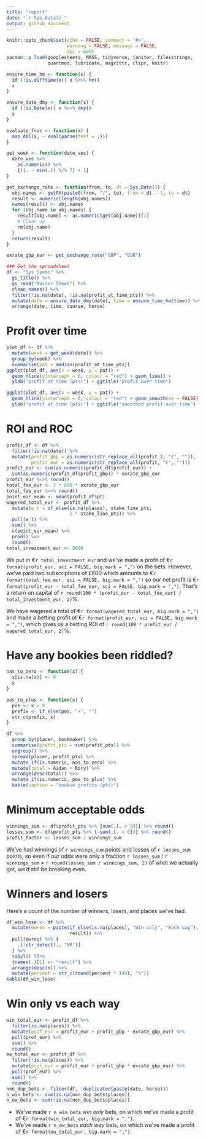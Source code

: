 ```yaml
---
title: "report"
date: "`r Sys.Date()`"
output: github_document
---
```


```r
knitr::opts_chunk$set(echo = FALSE, comment = "#>", 
                      warning = FALSE, message = FALSE,
                      dpi = 600)
pacman::p_load(googlesheets, MASS, tidyverse, janitor, filesstrings,
               quantmod, lubridate, magrittr, clipr, knitr)

ensure_time_hm <- function(x) {
  if (!is.difftime(x)) x %<>% hm()
  x
}

ensure_date_dmy <- function(x) {
  if (!is.Date(x)) x %<>% dmy()
  x
}

evaluate_frac <- function(x) {
  map_dbl(x, ~ eval(parse(text = .)))
}

get_week <- function(date_vec) {
  date_vec %>% 
    as.numeric() %>% 
    {((. - min(.)) %/% 7) + 1}
}

get_exchange_rate <- function(from, to, dt = Sys.Date()) {
  obj.names <- getFX(paste0(from, "/", to), from = dt - 1, to = dt)
  result <- numeric(length(obj.names))
  names(result) <- obj.names
  for (obj.name in obj.names) {
    result[obj.name] <- as.numeric(get(obj.name))[1]
    # Clean up    
    rm(obj.name)
  }
  return(result)
}

exrate_gbp_eur <- get_exchange_rate("GBP", "EUR")

### Get the spreadsheet
df <- "Sys Syndo" %>%
  gs_title() %>%
  gs_read("Master Sheet") %>%
  clean_names() %>% 
  filter(!is.na(date), !is.na(profit_at_time_pts)) %>% 
  mutate(date = ensure_date_dmy(date), time = ensure_time_hm(time)) %>% 
  arrange(date, time, course, horse)
```

# Profit over time

```r
plot_df <- df %>% 
  mutate(week = get_week(date)) %>% 
  group_by(week) %>% 
  summarise(pat = median(profit_at_time_pts)) 
ggplot(plot_df, aes(x = week, y = pat)) + 
  geom_hline(yintercept = 0, colour = "red") + geom_line() + 
  ylab("profit at time (pts)") + ggtitle("profit over time")
```

```r
ggplot(plot_df, aes(x = week, y = pat)) + 
  geom_hline(yintercept = 0, colour = "red") + geom_smooth(se = FALSE) + 
  ylab("profit at time (pts)") + ggtitle("smoothed profit over time")
```


# ROI and ROC

```r
profit_df <- df %>% 
  filter(!is.na(date)) %>% 
  mutate(profit_gbp = as.numeric(str_replace_all(profit_2, "£", "")), 
         profit_eur = as.numeric(str_replace_all(profit, "€", "")))
profit_eur <- sum(as.numeric(profit_df$profit_eur)) + 
  sum(as.numeric(profit_df$profit_gbp)) * exrate_gbp_eur
profit_eur %<>% round()
total_fee_eur <- 2 * 600 * exrate_gbp_eur
total_fee_eur %<>% round()
point_eur_mean <- mean(profit_df$pt)
wagered_total_eur <- profit_df %>% 
  mutate(w_t = if_else(is.na(places), stake_line_pts,
                       2 * stake_line_pts)) %>% 
  pull(w_t) %>% 
  sum() %>% 
  c(point_eur_mean) %>% 
  prod() %>% 
  round()
total_investment_eur <- 9000
```

We put in €`r total_investment_eur` and we've made a profit of €`r format(profit_eur, sci = FALSE, big.mark = ",")` on the bets. However, we've paid two subscriptions of £600 which amounts to €`r format(total_fee_eur, sci = FALSE, big.mark = ",")` so our net profit is €`r format(profit_eur - total_fee_eur, sci = FALSE, big.mark = ",")`. That's a return on capital of `r round(100 * (profit_eur - total_fee_eur) / total_investment_eur, 2)`%.

We have wagered a total of €`r format(wagered_total_eur, big.mark = ",")` and made a betting profit of €`r format(profit_eur, sci = FALSE, big.mark = ",")`, which gives us a betting ROI of `r round(100 * profit_eur / wagered_total_eur, 2)`%.


# Have any bookies been riddled?

```r
nas_to_zero <- function(x) {
  x[is.na(x)] <- 0
  x
}

pos_to_plus <- function(x) {
  pos <- x > 0
  prefix <- if_else(pos, "+", "")
  str_c(prefix, x)
}

df %>% 
  group_by(placer, bookmaker) %>% 
  summarise(profit_pts = sum(profit_pts)) %>% 
  ungroup() %>% 
  spread(placer, profit_pts) %>%
  mutate_if(is.numeric, nas_to_zero) %>%
  mutate(total = Aidan + Rory) %>% 
  arrange(desc(total)) %>% 
  mutate_if(is.numeric, pos_to_plus) %>% 
  kable(caption = "bookie profits (pts)")
```


# Minimum acceptable odds

```r
winnings_sum <- df$profit_pts %>% {sum(.[. > 0])} %>% round()
losses_sum <- df$profit_pts %>% {-sum(.[. < 0])} %>% round()
profit_factor <- losses_sum / winnings_sum
```

We've had winnings of `r winnings_sum` points and losses of `r losses_sum` points, so even if our odds were only a fraction `r losses_sum` / `r winnings_sum` = `r round(losses_sum / winnings_sum, 2)` of what we actually got, we'd still be breaking even.


# Winners and losers

Here's a count of the number of winners, losers, and places we've had.

```r
df_win_lose <- df %>% 
  mutate(ewres = paste(if_else(is.na(places), "Win only", "Each way"),
                       result)) %>% 
  pull(ewres) %>% {
    .[!str_detect(., "NR")]
  } %>% 
  tabyl() %T>% 
  {names(.)[1] <- "result"} %>% 
  arrange(desc(n)) %>% 
  mutate(percent = str_c(round(percent * 100), "%"))
kable(df_win_lose)
```


# Win only vs each way

```r
win_total_eur <- profit_df %>% 
  filter(is.na(places)) %>% 
  mutate(prof_eur = profit_eur + profit_gbp * exrate_gbp_eur) %>% 
  pull(prof_eur) %>% 
  sum() %>% 
  round()
ew_total_eur <- profit_df %>% 
  filter(!is.na(places)) %>% 
  mutate(prof_eur = profit_eur + profit_gbp * exrate_gbp_eur) %>% 
  pull(prof_eur) %>% 
  sum() %>% 
  round()
non_dup_bets <- filter(df, !duplicated(paste(date, horse)))
n_win_bets <- sum(is.na(non_dup_bets$places))
n_ew_bets <- sum(!is.na(non_dup_bets$places))
```

* We've made `r n_win_bets` _win only_ bets, on which we've made a profit of €`r format(win_total_eur, big.mark = ",")`. 
* We've made `r n_ew_bets` _each way_ bets, on which we've made a profit of €`r format(ew_total_eur, big.mark = ",")`.